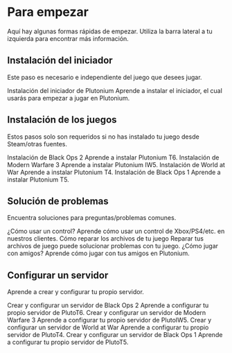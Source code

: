 # Para empezar

Aquí hay algunas formas rápidas de empezar. Utiliza la barra lateral a tu izquierda para encontrar más información.

## Instalación del iniciador
Este paso es necesario e independiente del juego que desees jugar.

<NavTiles>
    <NavTile to="/docs/install/#plutonium-launcher" className="from-blue-500 to-blue-800 ring-blue-400">
        <NavTile.Title>Instalación del iniciador de Plutonium</NavTile.Title>
        Aprende a instalar el iniciador, el cual usarás para empezar a jugar en Plutonium.
    </NavTile>
</NavTiles>

## Instalación de los juegos

Estos pasos solo son requeridos si no has instalado tu juego desde Steam/otras fuentes.

<NavTiles>
    <NavTile to="/docs/install/#t6-black-ops-2" className="bg-yellow-800 ring-orange-300" background="/images/plutonium-backgrounds-bo2-mp.png" bgPosition="70% 15%">
        <NavTile.Title>Instalación de Black Ops 2</NavTile.Title>
        Aprende a instalar Plutonium T6.
    </NavTile>
    <NavTile to="/docs/install/#iw5-modern-warfare-3" className="bg-green-600 ring-green-300" background="/images/plutonium-backgrounds-mw-3.png" bgPosition="50% 10%">
        <NavTile.Title>Instalación de Modern Warfare 3</NavTile.Title>
        Aprende a instalar Plutonium IW5.
    </NavTile>
    <NavTile to="/docs/install/#t4-world-at-war" className="bg-sky-600 ring-sky-400" background="/images/plutonium-backgrounds-waw.png" bgPosition="100% 40%">
        <NavTile.Title>Instalación de World at War</NavTile.Title>
        Aprende a instalar Plutonium T4.
    </NavTile>
    <NavTile to="/docs/install/#t5-black-ops-1" className="bg-red-800 ring-red-300" background="/images/plutonium-backgrounds-bo-1-mp.png" bgPosition="100% 40%">
        <NavTile.Title>Instalación de Black Ops 1</NavTile.Title>
        Aprende a instalar Plutonium T5.
    </NavTile>
</NavTiles>

## Solución de problemas

Encuentra soluciones para preguntas/problemas comunes.

<NavTiles>
    <NavTile to="/docs/controllers/" className="from-purple-500 to-purple-800 ring-purple-400">
        <NavTile.Title>¿Cómo usar un control?</NavTile.Title>
        Aprende cómo usar un control de Xbox/PS4/etc. en nuestros clientes.
    </NavTile>
    <NavTile to="/docs/repair/" className="from-purple-500 to-purple-800 ring-purple-400">
        <NavTile.Title>Cómo reparar los archivos de tu juego</NavTile.Title>
        Reparar tus archivos de juego puede solucionar problemas con tu juego.
    </NavTile>
    <NavTile to="/docs/custom-games/" className="from-purple-500 to-purple-800 ring-purple-400">
        <NavTile.Title>¿Cómo jugar con amigos?</NavTile.Title>
        Aprende cómo jugar con tus amigos en Plutonium.
    </NavTile>
</NavTiles>

## Configurar un servidor

Aprende a crear y configurar tu propio servidor.

<NavTiles>
    <NavTile to="/docs/server/t6/setting-up-a-server/" className="bg-yellow-800 ring-orange-300" background="/images/plutonium-backgrounds-bo2-mp.png" bgPosition="70% 15%">
        <NavTile.Title>Crear y configurar un servidor de Black Ops 2</NavTile.Title>
        Aprende a configurar tu propio servidor de PlutoT6.
    </NavTile>
    <NavTile to="/docs/server/iw5/setting-up-a-server/" className="bg-green-600 ring-green-300" background="/images/plutonium-backgrounds-mw-3.png" bgPosition="50% 10%">
        <NavTile.Title>Crear y configurar un servidor de Modern Warfare 3</NavTile.Title>
        Aprende a configurar tu propio servidor de PlutoIW5.
    </NavTile>
    <NavTile to="/docs/server/t4/setting-up-a-server/" className="bg-sky-600 ring-sky-400" background="/images/plutonium-backgrounds-waw.png" bgPosition="100% 40%">
        <NavTile.Title>Crear y configurar un servidor de World at War</NavTile.Title>
        Aprende a configurar tu propio servidor de PlutoT4.
    </NavTile>
    <NavTile to="/docs/server/t5/setting-up-a-server/" className="bg-red-800 ring-red-300" background="/images/plutonium-backgrounds-bo-1-mp.png" bgPosition="100% 40%">
        <NavTile.Title>Crear y configurar un servidor de Black Ops 1</NavTile.Title>
       Aprende a configurar tu propio servidor de PlutoT5.
    </NavTile>
</NavTiles>
